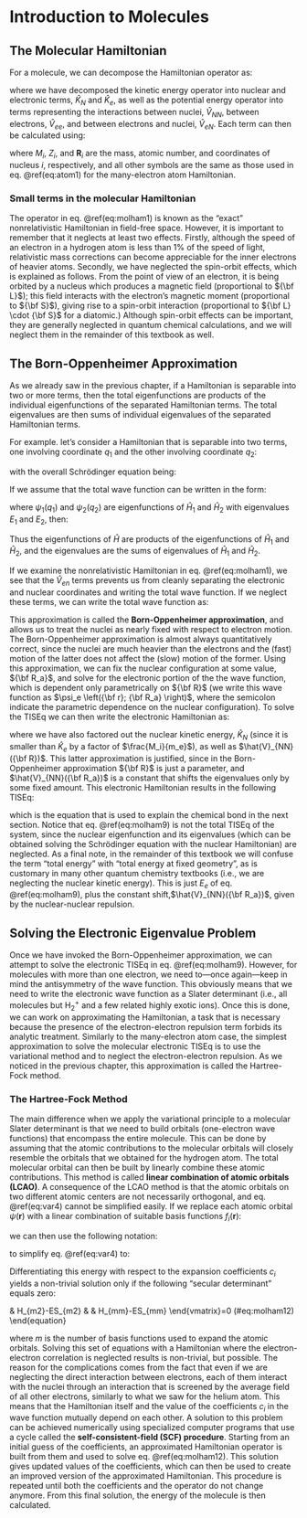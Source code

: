 # Introduction to Molecules {#Molecules}

## The Molecular Hamiltonian

For a molecule, we can decompose the Hamiltonian operator as:

\begin{equation}
\hat{H} = \hat{K}_N +\hat{K}_{e} + \hat{V}_{NN} + \hat{V}_{eN} + \hat{V}_{ee}
(\#eq:molham1)
\end{equation}

where we have decomposed the kinetic energy operator into nuclear and electronic terms, $\hat{K}_N$ and $\hat{K}_e$, as well as the potential energy operator into terms representing the interactions between nuclei, $\hat{V}_{NN}$, between electrons, $\hat{V}_{ee}$, and between electrons and nuclei, $\hat{V}_{eN}$. Each term can then be calculated using:

\begin{equation}
\begin{aligned}
\hat{K}_{N} &=-\sum_{i}^{\text{nuclei}}{\frac  {\hbar ^{2}}{2M_{i}}}\nabla_{{{\mathbf  {R}}_{i}}}^{2} \\
\hat  {K}_{e} &=-\sum_{i}^{\text{electrons}}{\frac  {\hbar ^{2}}{2m_{e}}}\nabla _{{{\mathbf{r}}_{i}}}^{2} \\
\hat{V}_{{NN}} &= \sum _{i}\sum _{{j>i}}{\frac  {Z_{i}Z_{j}e^{2}}{4\pi \varepsilon _{0}\left|{\mathbf  {R}}_{i}-{\mathbf  {R}}_{j}\right|}} \\
\hat  {V}_{{eN}} &=-\sum _{i}\sum _{j}{\frac  {Z_{i}e^{2}}{4\pi \varepsilon_{0}\left|{\mathbf  {R}}_{i}-{\mathbf  {r}}_{j}\right|}} \\
\hat{V}_{{ee}} &= \sum _{i}\sum _{{i<j}}{\frac  {e^{2}}{4\pi \varepsilon _{0}\left|{\mathbf  {r}}_{i}-{\mathbf  {r}}_{j}\right|}},
\end{aligned}
(\#eq:molham2)
\end{equation}

where $M_i$, $Z_i$, and $\mathbf{R}_i$ are the mass, atomic number, and coordinates of nucleus $i$, respectively, and all other symbols are the same as those used in eq. \@ref(eq:atom1) for the many-electron atom Hamiltonian.

### Small terms in the molecular Hamiltonian
The operator in eq. \@ref(eq:molham1) is known as the "exact" nonrelativistic Hamiltonian in field-free space. However, it is important to remember that it neglects at least two effects. Firstly, although the speed of an electron in a hydrogen atom is less than 1% of the speed of light, relativistic mass corrections can become appreciable for the inner electrons of heavier atoms. Secondly, we have neglected the spin-orbit effects, which is explained as follows. From the point of view of an electron, it is being orbited by a nucleus which produces a magnetic field (proportional to ${\bf L}$); this field interacts with the electron's magnetic moment (proportional to ${\bf S}$), giving rise to a spin-orbit interaction (proportional to  ${\bf L} \cdot {\bf S}$ for a diatomic.) Although spin-orbit effects can be important, they are generally neglected in quantum chemical calculations, and we will neglect them in the remainder of this textbook as well.

## The Born-Oppenheimer Approximation

As we already saw in the previous chapter, if a Hamiltonian is separable into two or more terms, then the total eigenfunctions are products of the individual eigenfunctions of the separated Hamiltonian terms. The total eigenvalues are then sums of individual eigenvalues of the separated Hamiltonian terms.

For example. let's consider a Hamiltonian that is separable into two terms, one involving coordinate $q_1$ and the other involving coordinate $q_2$:

\begin{equation}
\hat{H} = \hat{H}_1(q_1) + \hat{H}_2(q_2)
(\#eq:molham3)
\end{equation}

with the overall Schrödinger equation being:

\begin{equation}
\hat{H} \psi(q_1, q_2) = E \psi(q_1, q_2).
(\#eq:molham4)
\end{equation}

If we assume that the total wave function can be written in the form:

\begin{equation}
\psi(q_1, q_2) = \psi_1(q_1) \psi_2(q_2),
(\#eq:molham5)
\end{equation}

where $\psi_1(q_1)$ and $\psi_2(q_2)$ are eigenfunctions of $\hat{H}_1$ and $\hat{H}_2$ with eigenvalues $E_1$ and $E_2$, then:

\begin{equation}
\begin{aligned}
\displaystyle \hat{H} \psi(q_1, q_2) &= ( \hat{H}_1 + \hat{H}_2 ) \psi_1(q_1) \psi_2(q_2) \\
 	&= \hat{H}_1 \psi_1(q_1) \psi_2(q_2) + \hat{H}_2 \psi_1(q_1) \psi_2(q_2) \\
 	&= E_1 \psi_1(q_1) \psi_2(q_2) + E_2 \psi_1(q_1) \psi_2(q_2) \\
 	&= (E_1 + E_2) \psi_1(q_1) \psi_2(q_2) \\
 	&= E \psi(q_1, q_2)
\end{aligned}
(\#eq:molham6)
\end{equation}

Thus the eigenfunctions of $\hat{H}$ are products of the eigenfunctions of $\hat{H}_1$ and $\hat{H}_2$, and the eigenvalues are the sums of eigenvalues of $\hat{H}_1$ and $\hat{H}_2$.

If we examine the nonrelativistic Hamiltonian in eq. \@ref(eq:molham1), we see that the $\hat{V}_{en}$ terms prevents us from cleanly separating the electronic and nuclear coordinates and writing the total wave function. If we neglect these terms, we can write the total wave function as:

\begin{equation}
\psi({\bf r}, {\bf R}) = \psi_e({\bf r}) \psi_N({\bf R}),
(\#eq:molham7)
\end{equation}

This approximation is called the **Born-Oppenheimer approximation**, and allows us to treat the nuclei as nearly fixed with respect to electron motion. The Born-Oppenheimer approximation is almost always quantitatively correct, since the nuclei are much heavier than the electrons and the (fast) motion of the latter does not affect the (slow) motion of the former. Using this approximation, we can fix the nuclear configuration at some value, ${\bf R_a}$, and solve for the electronic portion of the the wave function, which is dependent only parametrically on ${\bf R}$ (we write this wave function as $\psi_e \left({\bf r}; {\bf R_a} \right)$, where the semicolon indicate the parametric dependence on the nuclear configuration).  To solve the TISEq we can then write the electronic Hamiltonian as:

\begin{equation}
\hat{H}_{\text{e}} = \hat{K}_e({\bf r}) +
\hat{V}_{eN}\left({\bf r}; {\bf R_a} \right) +
\hat{V}_{ee}({\bf r})
(\#eq:molham8)
\end{equation}

where we have also factored out the nuclear kinetic energy, $\hat{K}_N$ (since it is smaller than $\hat{K}_e$ by a factor of $\frac{M_i}{m_e}$), as well as $\hat{V}_{NN}({\bf R})$. This latter approximation is justified, since in the Born-Oppenheimer approximation ${\bf R}$ is just a parameter, and $\hat{V}_{NN}({\bf R_a})$ is a constant that shifts the eigenvalues only by some fixed amount. This electronic Hamiltonian results in the following TISEq:

\begin{equation}
\hat{H}_{e} \psi_e \left({\bf r}; {\bf R_a} \right) = E_{e} \psi_e \left({\bf r}; {\bf R_a} \right),
(\#eq:molham9)
\end{equation}

which is the equation that is used to explain the chemical bond in the next section. Notice that eq. \@ref(eq:molham9) is not the total TISEq of the system, since the nuclear eigenfunction and its eigenvalues (which can be obtained solving the Schrödinger equation with the nuclear Hamiltonian) are neglected.
As a final note, in the remainder of this textbook we will confuse the term "total energy" with "total energy at fixed geometry", as is customary in many other quantum chemistry textbooks (i.e., we are neglecting the nuclear kinetic energy). This is just $E_{e}$ of eq. \@ref(eq:molham9), plus the constant shift,$\hat{V}_{NN}({\bf R_a})$, given by the nuclear-nuclear repulsion.

## Solving the Electronic Eigenvalue Problem

Once we have invoked the Born-Oppenheimer approximation, we can attempt to solve the electronic TISEq in eq. \@ref(eq:molham9). However, for molecules with more than one electron, we need to—once again—keep in mind the antisymmetry of the wave function. This obviously means that we need to write the electronic wave function as a Slater determinant (i.e., all molecules but $\mathrm{H}_2^+$ and a few related highly exotic ions). Once this is done, we can work on approximating the Hamiltonian, a task that is necessary because the presence of the  electron-electron repulsion term forbids its analytic treatment. Similarly to the many-electron atom case, the simplest approximation to solve the molecular electronic TISEq is to use the variational method and to neglect the electron-electron repulsion. As we noticed in the previous chapter, this approximation is called the Hartree-Fock method.

### The Hartree-Fock Method
The main difference when we apply the variational principle to a molecular Slater determinant is that we need to build orbitals (one-electron wave functions) that encompass the entire molecule. This can be done by assuming that the atomic contributions to the molecular orbitals will closely resemble the orbitals that we obtained for the hydrogen atom. The total molecular orbital can then be built by linearly combine these atomic contributions. This method is called  **linear combination of atomic orbitals (LCAO)**. A consequence of the LCAO method is that the atomic orbitals on two different atomic centers are not necessarily orthogonal, and eq. \@ref(eq:var4) cannot be simplified easily. If we replace each atomic orbital $\psi(\mathbf{r})$ with a linear combination of suitable basis functions $f_i(\mathbf{r})$:

\begin{equation}
\psi(\mathbf{r}) = \sum_i^m c_{i} f_i(\mathbf{r}),
(\#eq:molham10)
\end{equation}

we can then use the following notation:

\begin{equation}
\displaystyle H_{ij} = \int \phi_i^* {\hat H} \phi_j d\mathbf{\tau}\;, \qquad \displaystyle S_{ij} = \int \phi_i^* \phi_jd\mathbf{\tau},
(\#eq:molham11)
\end{equation}

to simplify eq. \@ref(eq:var4) to:

\begin{equation}
E[\Phi] = \frac{\sum_{ij} c_i^* c_j H_{ij}}{\sum_{ij} c_i^* c_j S_{ij}}.
(\#eq:molham11b)
\end{equation}

Differentiating this energy with respect to the expansion coefficients $c_i$ yields a non-trivial solution only if the following "secular determinant" equals zero: 

\begin{equation}
\begin{vmatrix}
H_{11}-ES_{11}   & H_{12}-ES_{12}   & \cdots & H_{1m}-ES_{1m}\\\
H_{21}-ES_{21}   & H_{22}-ES_{22}   & \cdots & H_{2m}-ES_{2m}\\\
\vdots           &   \vdots         & \ddots & \vdots\\\
H_{m1}-ES_{m1}   & H_{m2}-ES_{m2}   & \cdots & H_{mm}-ES_{mm}
\end{vmatrix}=0
(\#eq:molham12)
\end{equation}

where $m$ is the number of basis functions used to expand the atomic orbitals. Solving this set of equations with a Hamiltonian where the electron-electron correlation is neglected results is non-trivial, but possible. The reason for the complications comes from the fact that even if we are neglecting the direct interaction between electrons, each of them interact with the nuclei through an interaction that is screened by the average field of all other electrons, similarly to what we saw for the helium atom. This means that the Hamiltonian itself and the value of the coefficients $c_i$ in the wave function mutually depend on each other. A solution to this problem can be achieved numerically using specialized computer programs that use a cycle called the **self-consistent-field (SCF) procedure**. Starting from an initial guess of the coefficients, an approximated Hamiltonian operator is built from them and used to solve eq. \@ref(eq:molham12). This solution gives updated values of the coefficients, which can then be used to create an improved version of the approximated Hamiltonian. This procedure is repeated until both the coefficients and the operator do not change anymore. From this final solution, the energy of the molecule is then calculated.
